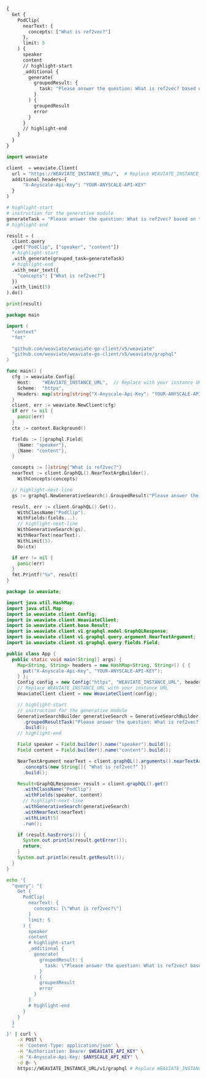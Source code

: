 
<Tabs groupId="languages">
<TabItem value="graphql" label="GraphQL">

```graphql
{
  Get {
    PodClip(
      nearText: {
        concepts: ["What is ref2vec?"]
      },
      limit: 5
    ) {
      speaker
      content
      // highlight-start
      _additional {
        generate(
          groupedResult: {
            task: "Please answer the question: What is ref2vec? based on the following search results. IMPORTANT! Please make sure your answer is supported by the information in the search results and provide references to the provided content when possible."
          }
        ) {
          groupedResult
          error
        }
      }
      // highlight-end
    }
  }
}
```

</TabItem>
<TabItem value="py" label="Python">

```python
import weaviate

client  = weaviate.Client(
  url = "https://WEAVIATE_INSTANCE_URL/",  # Replace WEAVIATE_INSTANCE_URL with your instance URL
  additional_headers={
      "X-Anyscale-Api-Key": "YOUR-ANYSCALE-API-KEY"
  }
)

# highlight-start
# instruction for the generative module
generateTask = "Please answer the question: What is ref2vec? based on the following search results. IMPORTANT! Please make sure your answer is supported by the information in the search results and provide references to the provided content when possible."
# highlight-end

result = (
  client.query
  .get("PodClip", ["speaker", "content"])
  # highlight-start
  .with_generate(grouped_task=generateTask)
  # highlight-end
  .with_near_text({
    "concepts": ["What is ref2vec?"]
  })
  .with_limit(5)
).do()

print(result)
```

</TabItem>
<TabItem value="go" label="Go">

```go
package main

import (
  "context"
  "fmt"

  "github.com/weaviate/weaviate-go-client/v5/weaviate"
  "github.com/weaviate/weaviate-go-client/v5/weaviate/graphql"
)

func main() {
  cfg := weaviate.Config{
    Host:    "WEAVIATE_INSTANCE_URL",  // Replace with your instance URL
    Scheme:  "https",
    Headers: map[string]string{"X-Anyscale-Api-Key": "YOUR-ANYSCALE-API-KEY"},
  }
  client, err := weaviate.NewClient(cfg)
  if err != nil {
    panic(err)
  }
  ctx := context.Background()

  fields := []graphql.Field{
    {Name: "speaker"},
    {Name: "content"},
  }

  concepts := []string{"What is ref2vec?"}
  nearText := client.GraphQL().NearTextArgBuilder().
    WithConcepts(concepts)

  // highlight-next-line
  gs := graphql.NewGenerativeSearch().GroupedResult("Please answer the question: What is ref2vec? based on the following search results. IMPORTANT! Please make sure your answer is supported by the information in the search results and provide references to the provided content when possible.")

  result, err := client.GraphQL().Get().
    WithClassName("PodClip").
    WithFields(fields...).
    // highlight-next-line
    WithGenerativeSearch(gs).
    WithNearText(nearText).
    WithLimit(5).
    Do(ctx)

  if err != nil {
    panic(err)
  }
  fmt.Printf("%v", result)
}
```

</TabItem>
<TabItem value="java" label="Java">

```java
package io.weaviate;

import java.util.HashMap;
import java.util.Map;
import io.weaviate.client.Config;
import io.weaviate.client.WeaviateClient;
import io.weaviate.client.base.Result;
import io.weaviate.client.v1.graphql.model.GraphQLResponse;
import io.weaviate.client.v1.graphql.query.argument.NearTextArgument;
import io.weaviate.client.v1.graphql.query.fields.Field;

public class App {
  public static void main(String[] args) {
    Map<String, String> headers = new HashMap<String, String>() { {
      put("X-Anyscale-Api-Key", "YOUR-ANYSCALE-API-KEY");
    } };
    Config config = new Config("https", "WEAVIATE_INSTANCE_URL", headers);
    // Replace WEAVIATE_INSTANCE_URL with your instance URL
    WeaviateClient client = new WeaviateClient(config);

    // highlight-start
    // instruction for the generative module
    GenerativeSearchBuilder generativeSearch = GenerativeSearchBuilder.builder()
      .groupedResultTask("Please answer the question: What is ref2vec? based on the following search results. IMPORTANT! Please make sure your answer is supported by the information in the search results and provide references to the provided content when possible.")
      .build();
    // highlight-end

    Field speaker = Field.builder().name("speaker").build();
    Field content = Field.builder().name("content").build();

    NearTextArgument nearText = client.graphQL().arguments().nearTextArgBuilder()
      .concepts(new String[]{ "What is ref2vec?" })
      .build();

    Result<GraphQLResponse> result = client.graphQL().get()
      .withClassName("PodClip")
      .withFields(speaker, content)
      // highlight-next-line
      .withGenerativeSearch(generativeSearch)
      .withNearText(nearText)
      .withLimit(5)
      .run();

    if (result.hasErrors()) {
      System.out.println(result.getError());
      return;
    }
    System.out.println(result.getResult());
  }
}
```

</TabItem>
<TabItem value="curl" label="Curl">

```bash
echo '{
  "query": "{
    Get {
      PodClip(
        nearText: {
          concepts: [\"What is ref2vec?\"]
        }
        limit: 5
      ) {
        speaker
        content
        # highlight-start
        _additional {
          generate(
            groupedResult: {
              task: \"Please answer the question: What is ref2vec? based on the following search results. IMPORTANT! Please make sure your answer is supported by the information in the search results and provide references to the provided content when possible.\"
            }
          ) {
            groupedResult
            error
          }
        }
        # highlight-end
      }
    }
  }
  "
}' | curl \
    -X POST \
    -H 'Content-Type: application/json' \
    -H "Authorization: Bearer $WEAVIATE_API_KEY" \
    -H "X-Anyscale-Api-Key: $ANYSCALE_API_KEY" \
    -d @- \
    https://WEAVIATE_INSTANCE_URL/v1/graphql # Replace WEAVIATE_INSTANCE_URL with your instance URL
```

</TabItem>
</Tabs>
